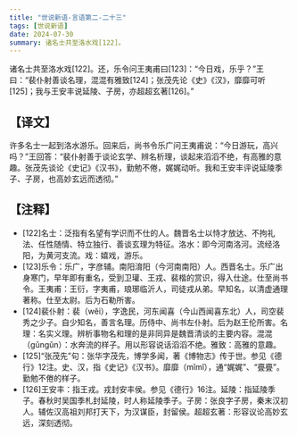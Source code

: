 ```yaml
---
title: "世说新语-言语第二-二十三"
tags: [世说新语]
date: 2024-07-30
summary: 诸名士共至洛水戏[122]。
---
```


诸名士共至洛水戏[122]。还，乐令问王夷甫曰[123]：“今日戏，乐乎？”王曰：“裴仆射善谈名理，混混有雅致[124]；张茂先论《史》《汉》，靡靡可听[125]；我与王安丰说延陵、子房，亦超超玄著[126]。”

## 【译文】

许多名士一起到洛水游乐。回来后，尚书令乐广问王夷甫说：“今日游玩，高兴吗？”王回答：“裴仆射善于谈论玄学、辨名析理，谈起来滔滔不绝，有高雅的意趣。张茂先谈论《史记》《汉书》，勤勉不倦，娓娓动听。我和王安丰评说延陵季子、子房，也高妙玄远而透彻。”

## 【注释】

- [122]名士：泛指有名望有学识而不仕的人。魏晋名士以恃才放达、不拘礼法、任性随情、特立独行、善谈玄理为特征。洛水：即今河南洛河。流经洛阳，为黄河支流。戏：嬉戏，游乐。
- [123]乐令：乐广，字彦辅。南阳淯阳（今河南南阳）人。西晋名士。乐广出身寒门，早年即有重名，受到卫瓘、王戎、裴楷的赏识，得入仕途。仕至尚书令。王夷甫：王衍，字夷甫，琅琊临沂人，司徒戎从弟。早知名，以清虚通理著称。仕至太尉。后为石勒所害。
- [124]裴仆射：裴（wěi），字逸民，河东闻喜（今山西闻喜东北）人，司空裴秀之少子。自少知名，善言名理。历侍中、尚书左仆射。后为赵王伦所害。名理：名实义理。辨析事物名和理的是非同异是魏晋清谈的主要内容。混混（gǔngǔn）：水奔流的样子。用以形容说话滔滔不绝。雅致：高雅的意趣。
- [125]“张茂先”句：张华字茂先，博学多闻，著《博物志》传于世。参见《德行》12注。史、汉，指《史记》《汉书》。靡靡（mǐmǐ），通“娓娓”、“亹亹”。勤勉不倦的样子。
- [126]王安丰：指王戎。戎封安丰侯。参见《德行》16注。延陵：指延陵季子。春秋时吴国季札封延陵，时人称延陵季子。子房：张良字子房，秦末汉初人。辅佐汉高祖刘邦打天下，为汉谋臣，封留侯。超超玄著：形容议论高妙玄远，深刻透彻。
